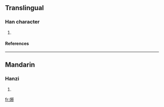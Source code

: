 ==Translingual==
===Han character===
{{Han char|rn=86|rad=火|as=11|sn=15|four=9782<sub>7</sub>|canj=火竹木弓 (FHDN)}}
# {{defn|Han|sort=火11}}
====References====
{{Han ref|kx=0680.380|dkj=19349|dj=1092.140|hdz=32229.040|uh=71AA|ud=29098|bh=E66F|bd=58991}}

----
==Mandarin==
===Hanzi===
{{cmn-hanzi|pin=[[yí]] (yi2)|wg=i<sup>2</sup>}}
# {{defn|Mandarin}}

[[fr:熪]]